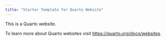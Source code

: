 ```yaml
---
title: "Starter Template for Quarto Website"
---
```


This is a Quarto website.

To learn more about Quarto websites visit <https://quarto.org/docs/websites>.
